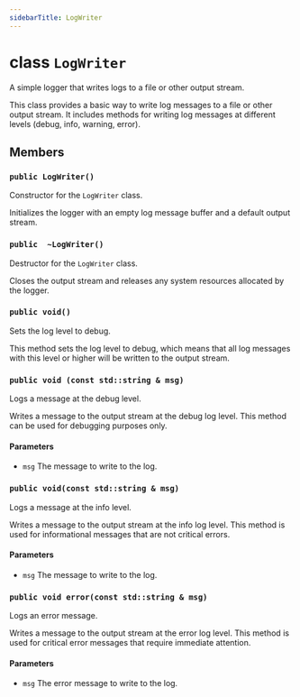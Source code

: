 ```yaml
---
sidebarTitle: LogWriter
---
```



# class `LogWriter`

A simple logger that writes logs to a file or other output stream.

This class provides a basic way to write log messages to a file or other output
stream. It includes methods for writing log messages at different levels (debug,
info, warning, error).


## Members


### `public LogWriter()` 

Constructor for the `LogWriter` class.

Initializes the logger with an empty log message buffer and a default output
stream.


### `public  ~LogWriter()` 

Destructor for the `LogWriter` class.

Closes the output stream and releases any system resources allocated by the
logger.


### `public void()` 

Sets the log level to debug.

This method sets the log level to debug, which means that all log messages with
this level or higher will be written to the output stream.


### `public void (const std::string & msg)` 

Logs a message at the debug level.

Writes a message to the output stream at the debug log level. This method can be
used for debugging purposes only.


#### Parameters

* `msg` The message to write to the log.


### `public void(const std::string & msg)` 

Logs a message at the info level.

Writes a message to the output stream at the info log level. This method is used
for informational messages that are not critical errors.


#### Parameters

* `msg` The message to write to the log.


### `public void error(const std::string & msg)` 

Logs an error message.

Writes a message to the output stream at the error log level. This method is
used for critical error messages that require immediate attention.


#### Parameters

* `msg` The error message to write to the log.
